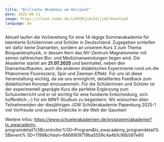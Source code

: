```yaml
---
title: "Brillante Akademie am Horizont"
date: 2025-06-11
image: https://cloud.reedu.de/s/R93RjLAs24jjjGX/download
language: de
---
```


Aktuell laufen die Vorbereitung für eine 14-tägige Sommerakademie für talentierte Schülerinnen und Schüler in Deutschland. Zugegeben schleifen wir dafür keine Diamanten, sondern an unserem Kurs 3 zum Thema Bioquantenphysik, in dessen Kern das NV-Zentrum Magnetometer mit seinen zahlreichen Bio- und Medizinanwendungen liegen wird. Die Akademie startet am **21.07.2025** und beinhaltet, neben den Diamantaufbauten, auch die anderen didaktischen Experimente rund um die Phänomene Fluoreszenz, Spin und Zeeman-Effekt. Für uns ist diese Veranstaltung wichtig, da sie uns ermöglicht, detailliertes Feedback zum didaktischen Konzept einzusammeln. Für die Schülerinnen und Schüler ist der experimentell geprägte Kurs die perfekte Ergänzung zum Schulunterricht und er ist wichtig für eine fundierte Entscheidung, sich hoffentlich ;-) für ein MINT-Studium zu begeistern. Wir wünschen allen Teilnehmenden der diesjährigen JGW Schülerakademie Papenburg 2025-1 viel Vorfreude und qooole Einblicke in die Welt der Qaunten!

Weitere Infos: https://www.schuelerakademien.de/programm/akademie?tx_ewacademy_
programdetail%5Bcontroller%5D=Program&tx_ewacademy_programdetail%5Bevent%
5D=1199&cHash=6668909719ba5559c4a4b1c98b587e60

